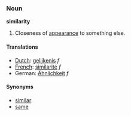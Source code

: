 ===Noun===
'''similarity'''

#Closeness of [[appearance]] to something else.

====Translations====
*[[Dutch]]: [[gelijkenis]] ''f''
*[[French]]: [[similarité]] ''f''
*German: [[Ähnlichkeit]] ''f''

====Synonyms====

*[[similar]]
*[[same]]